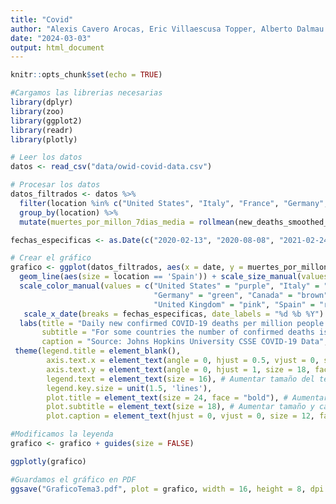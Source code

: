 ```yaml
---
title: "Covid"
author: "Alexis Cavero Arocas, Eric Villaescusa Topper, Alberto Dalmau Garcia, Marcos Baudson Rios"
date: "2024-03-03"
output: html_document
---
```


```r
knitr::opts_chunk$set(echo = TRUE)
```




```r
#Cargamos las librerias necesarias
library(dplyr)
library(zoo)
library(ggplot2)
library(readr)
library(plotly)

# Leer los datos
datos <- read_csv("data/owid-covid-data.csv")

# Procesar los datos
datos_filtrados <- datos %>%
  filter(location %in% c("United States", "Italy", "France", "Germany", "Canada", "Japan", "United Kingdom", "Spain")) %>%
  group_by(location) %>%
  mutate(muertes_por_millon_7dias_media = rollmean(new_deaths_smoothed_per_million, 7, fill = NA, align = 'right'))  

fechas_especificas <- as.Date(c("2020-02-13", "2020-08-08", "2021-02-24", "2021-08-08", "2022-02-28", "2022-08-08", "2023-02-28", "2023-08-18", "2024-02-10"))

# Crear el gráfico
grafico <- ggplot(datos_filtrados, aes(x = date, y = muertes_por_millon_7dias_media, color = location, group = location)) +
  geom_line(aes(size = location == 'Spain')) + scale_size_manual(values = c("TRUE" = 1, "FALSE" = 0.5)) + 
  scale_color_manual(values = c("United States" = "purple", "Italy" = "blue", "France" = "orange", 
                                "Germany" = "green", "Canada" = "brown", "Japan" = "grey", 
                                "United Kingdom" = "pink", "Spain" = "red")) +
   scale_x_date(breaks = fechas_especificas, date_labels = "%d %b %Y") + theme_minimal() +
  labs(title = "Daily new confirmed COVID-19 deaths per million people (7-day rolling average)", 
       subtitle = "For some countries the number of confirmed deaths is much lower than the true number of deaths.",
       caption = "Source: Johns Hopkins University CSSE COVID-19 Data", x = "", y = "") +
 theme(legend.title = element_blank(),
        axis.text.x = element_text(angle = 0, hjust = 0.5, vjust = 0, size = 15, face = "bold"),
        axis.text.y = element_text(angle = 0, hjust = 1, size = 18, face = "bold"),
        legend.text = element_text(size = 16), # Aumentar tamaño del texto de la leyenda
        legend.key.size = unit(1.5, 'lines'),
        plot.title = element_text(size = 24, face = "bold"), # Aumentar tamaño y cambiar fuente
        plot.subtitle = element_text(size = 18), # Aumentar tamaño y cambiar fuente
        plot.caption = element_text(hjust = 0, vjust = 0, size = 12, face = "bold", color = "black"))

#Modificamos la leyenda
grafico <- grafico + guides(size = FALSE)

ggplotly(grafico)

#Guardamos el gráfico en PDF
ggsave("GraficoTema3.pdf", plot = grafico, width = 16, height = 8, dpi = 1000)


```

